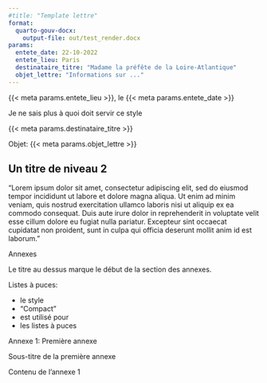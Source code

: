 ```yaml
---
#title: "Template lettre"
format: 
  quarto-gouv-docx:
    output-file: out/test_render.docx
params:
  entete_date: 22-10-2022
  entete_lieu: Paris
  destinataire_titre: "Madame la préfête de la Loire-Atlantique"
  objet_lettre: "Informations sur ..."
---
```



<div custom-style="Date">
{{< meta params.entete_lieu >}}, le {{< meta params.entete_date >}}
</div>

<div custom-style="header-letter">
Je ne sais plus à quoi doit servir ce style
</div>

<div custom-style="header-letter-naming">
{{< meta params.destinataire_titre >}}
</div>


<div custom-style="objet-title">
Objet: {{< meta params.objet_lettre >}}
</div>

## Un titre de niveau 2

"Lorem ipsum dolor sit amet, consectetur adipiscing elit, sed do eiusmod tempor incididunt ut labore et dolore magna aliqua. Ut enim ad minim veniam, quis nostrud exercitation ullamco laboris nisi ut aliquip ex ea commodo consequat. Duis aute irure dolor in reprehenderit in voluptate velit esse cillum dolore eu fugiat nulla pariatur. Excepteur sint occaecat cupidatat non proident, sunt in culpa qui officia deserunt mollit anim id est laborum."



<div style="header-annexes">
Annexes
</div>

Le titre au dessus marque le début de la section des annexes.


Listes à puces:

<div custom-style="Compact">
- le style
- "Compact"
- est utilisé pour
- les listes à puces
</div>



<div custom-style="header-annexeN">
Annexe 1: Première annexe
</div>


<div custom-style="subheader-annexe">
Sous-titre de la première annexe
</div>

Contenu de l'annexe 1